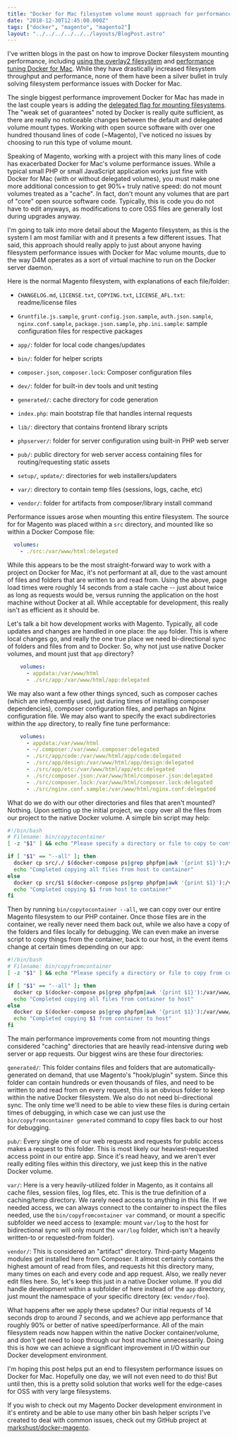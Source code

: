 ```yaml
---
title: "Docker for Mac filesystem volume mount approach for performance"
date: "2018-12-30T12:45:00.000Z"
tags: ["docker", "magento", "magento2"]
layout: "../../../../../../layouts/BlogPost.astro"
---
```



I've written blogs in the past on how to improve Docker filesystem mounting performance, including <a href="https://markshust.com/2017/03/02/making-docker-mac-faster-overlay2-filesystem">using the overlay2 filesystem</a> and <a href="https://markshust.com/2018/01/30/performance-tuning-docker-mac">performance tuning Docker for Mac</a>. While they have drastically increased filesystem throughput and performance, none of them have been a silver bullet in truly solving filesystem performance issues with Docker for Mac.

The single biggest performance improvement Docker for Mac has made in the last couple years is adding the <a href="https://docs.docker.com/docker-for-mac/osxfs-caching/#delegated" target="_blank">delegated flag for mounting filesystems</a>. The "weak set of guarantees" noted by Docker is really quite sufficient, as there are really no noticeable changes between the default and delegated volume mount types. Working with open source software with over one hundred thousand lines of code (~Magento), I've noticed no issues by choosing to run this type of volume mount.

Speaking of Magento, working with a project with this many lines of code has exacerbated Docker for Mac's volume performance issues. While a typical small PHP or small JavaScript application works just fine with Docker for Mac (with or without delegated volumes), you must make one more additional concession to get 90%+ truly native speed: do not mount volumes treated as a "cache". In fact, don't mount any volumes that are part of "core" open source software code. Typically, this is code you do not have to edit anyways, as modifications to core OSS files are generally lost during upgrades anyway.

I'm going to talk into more detail about the Magento filesystem, as this is the system I am most familiar with and it presents a few different issues. That said, this approach should really apply to just about anyone having filesystem performance issues with Docker for Mac volume mounts, due to the way D4M operates as a sort of virtual machine to run on the Docker server daemon.

Here is the normal Magento filesystem, with explanations of each file/folder:

- `CHANGELOG.md`, `LICENSE.txt`, `COPYING.txt`, `LICENSE_AFL.txt`: readme/license files

- `Gruntfile.js.sample`, `grunt-config.json.sample`, `auth.json.sample`, `nginx.conf.sample`, `package.json.sample`, `php.ini.sample`: sample configuration files for respective packages

- `app/`: folder for local code changes/updates

- `bin/`: folder for helper scripts

- `composer.json`, `composer.lock`: Composer configuration files

- `dev/`: folder for built-in dev tools and unit testing

- `generated/`: cache directory for code generation

- `index.php`: main bootstrap file that handles internal requests

- `lib/`: directory that contains frontend library scripts

- `phpserver/`: folder for server configuration using built-in PHP web server

- `pub/`: public directory for web server access containing files for routing/requesting static assets

- `setup/`, `update/`: directories for web installers/updaters

- `var/`: directory to contain temp files (sessions, logs, cache, etc)

- `vendor/`: folder for artifacts from composer/library install command

Performance issues arose when mounting this entire filesystem. The source for for Magento was placed within a `src` directory, and mounted like so within a Docker Compose file:

```yaml
  volumes:
    - ./src:/var/www/html:delegated
```

While this appears to be the most straight-forward way to work with a project on Docker for Mac, it's not performant at all, due to the vast amount of files and folders that are written to and read from. Using the above, page load times were roughly 14 seconds from a stale cache -- just about twice as long as requests would be, versus running the application on the host machine without Docker at all. While acceptable for development, this really isn't as efficient as it should be.

Let's talk a bit how development works with Magento. Typically, all code updates and changes are handled in one place: the `app` folder. This is where local changes go, and really the one true place we need bi-directional sync of folders and files from and to Docker. So, why not just use native Docker volumes, and mount just that `app` directory?

```yaml
    volumes:
      - appdata:/var/www/html
      - ./src/app:/var/www/html/app:delegated
```

We may also want a few other things synced, such as composer caches (which are infrequently used, just during times of installing composer dependencies), composer configuration files, and perhaps an Nginx configuration file. We may also want to specify the exact subdirectories within the `app` directory, to really fine tune performance:

```yaml
    volumes:
      - appdata:/var/www/html
      - ~/.composer:/var/www/.composer:delegated
      - ./src/app/code:/var/www/html/app/code:delegated
      - ./src/app/design:/var/www/html/app/design:delegated
      - ./src/app/etc:/var/www/html/app/etc:delegated
      - ./src/composer.json:/var/www/html/composer.json:delegated
      - ./src/composer.lock:/var/www/html/composer.lock:delegated
      - ./src/nginx.conf.sample:/var/www/html/nginx.conf:delegated
```

What do we do with our other directories and files that aren't mounted? Nothing. Upon setting up the initial project, we copy over all the files from our project to the native Docker volume. A simple bin script may help:

```bash
#!/bin/bash
# Filename: bin/copytocontainer
[ -z "$1" ] && echo "Please specify a directory or file to copy to container (ex. vendor, --all)" && exit

if [ "$1" == "--all" ]; then
  docker cp src/./ $(docker-compose ps|grep phpfpm|awk '{print $1}'):/var/www/html/
  echo "Completed copying all files from host to container"
else
  docker cp src/$1 $(docker-compose ps|grep phpfpm|awk '{print $1}'):/var/www/html/
  echo "Completed copying $1 from host to container"
fi
```

Then by running `bin/copytocontainer --all`, we can copy over our entire Magento filesystem to our PHP container. Once those files are in the container, we really never need them back out, while we also have a copy of the folders and files locally for debugging. We can even make an inverse script to copy things from the container, back to our host, in the event items change at certain times depending on our app:

```bash
#!/bin/bash
# Filename: bin/copyfromcontainer
[ -z "$1" ] && echo "Please specify a directory or file to copy from container (ex. vendor, --all)" && exit

if [ "$1" == "--all" ]; then
  docker cp $(docker-compose ps|grep phpfpm|awk '{print $1}'):/var/www/html/./ src/
  echo "Completed copying all files from container to host"
else
  docker cp $(docker-compose ps|grep phpfpm|awk '{print $1}'):/var/www/html/$1 src/
  echo "Completed copying $1 from container to host"
fi
```

The main performance improvements come from not mounting things considered "caching" directories that are heavily read-intensive during web server or app requests. Our biggest wins are these four directories:

`generated/`: This folder contains files and folders that are automatically-generated on demand, that use Magento's "hook/plugin" system. Since this folder can contain hundreds or even thousands of files, and need to be written to and read from on every request, this is an obvious folder to keep within the native Docker filesystem. We also do not need bi-directional sync. The only time we'll need to be able to view these files is during certain times of debugging, in which case we can just use the `bin/copyfromcontainer generated` command to copy files back to our host for debugging.

`pub/`: Every single one of our web requests and requests for public access makes a request to this folder. This is most likely our heaviest-requested access point in our entire app. Since it's read heavy, and we aren't ever really editing files within this directory, we just keep this in the native Docker volume.

`var/`: Here is a very heavily-utilized folder in Magento, as it contains all cache files, session files, log files, etc. This is the true definition of a caching/temp directory. We rarely need access to anything in this file. If we needed access, we can always connect to the container to inspect the files needed, use the `bin/copyfromcontainer var` command, or mount a specific subfolder we need access to (example: mount `var/log` to the host for bidirectional sync will only mount the `var/log` folder, which isn't a heavily written-to or requested-from folder).

`vendor/`: This is considered an "artifact" directory. Third-party Magento modules get installed here from Composer. It almost certainly contains the highest amount of read from files, and requests hit this directory many, many times on each and every code and app request. Also, we really never edit files here. So, let's keep this just in a native Docker volume. If you did handle development within a subfolder of here instead of the `app` directory, just mount the namespace of your specific directory (ex: `vendor/foo`).

What happens after we apply these updates? Our initial requests of 14 seconds drop to around 7 seconds, and we achieve app performance that roughly 90% or better of native speed/performance. All of the main filesystem reads now happen within the native Docker container/volume, and don't get need to loop through our host machine unnecessarily. Doing this is how we can achieve a significant improvement in I/O within our Docker development environment.

I'm hoping this post helps put an end to filesystem performance issues on Docker for Mac. Hopefully one day, we will not even need to do this! But until then, this is a pretty solid solution that works well for the edge-cases for OSS with very large filesystems.

If you wish to check out my Magento Docker development environment in it's entirety and be able to use many other bin bash helper scripts I've created to deal with common issues, check out my GitHub project at <a href="https://github.com/markshust/docker-magento" target="_blank">markshust/docker-magento</a>.

